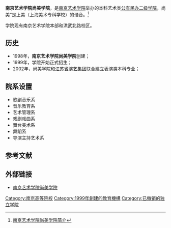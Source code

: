 {{高校
| name = 南京艺术学院尚美学院
| image =
| logo =
| motto =
| rector =朱昌耀
| type = [[公有民办二级学院|公有民办二级学院]]
| established =1998年
| location = [[中华人民共和国|中华人民共和国]][[江苏省|江苏省]][[南京市|南京市]]
| students =
| staff =
| campus =
| address = 江苏省南京市玄武区洪武北路129号
| telephone =
| area =
| sports =
| website = http://summit.njarti.cn
}}
'''南京艺术学院尚美学院'''，是[[南京艺术学院|南京艺术学院]]举办的本科艺术类[[公有民办二级学院|公有民办二级学院]]，尚美”是上美（上海美术专科学校）的谐音。<ref>[http://summit.njarti.cn/s/36/t/139/0a/fd/info2813.htm 南京艺术学院尚美学院简介]{{dead link|date=2017年11月 |bot=InternetArchiveBot |fix-attempted=yes }}</ref>

学院现有南京艺术学院本部和洪武北路校区。
== 历史 ==
*1998年，'''南京艺术学院尚美学院'''创建；
*1999年，学院开始正式招生；
*2002年，尚美学院和[[江苏省演艺集团|江苏省演艺集团]]联合建立表演类本科专业；
== 院系设置 ==
* 歌剧音乐系
* 音乐教育系
* 艺术管理系
* 戏剧戏曲系
* 舞台美术系
* 舞蹈系
* 导演主持艺术系
== 参考文献 ==
{{reflist}}
== 外部链接 ==
* [http://summit.njarti.cn 南京艺术学院尚美学院] {{Wayback|url=http://summit.njarti.cn/ |date=20140629060129 }}

{{Univ-stub}}

{{江苏高等院校}}
[[Category:南京高等院校|Category:南京高等院校]]
[[Category:1999年創建的教育機構|Category:1999年創建的教育機構]]
[[Category:已撤销的独立学院|Category:已撤销的独立学院]]